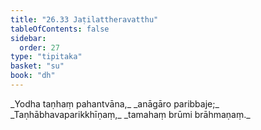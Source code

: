 ```yaml
---
title: "26.33 Jaṭilattheravatthu"
tableOfContents: false
sidebar:
  order: 27
type: "tipitaka"
basket: "su"
book: "dh"
---
```



<DynamicBreadcrumb />

<Division number="416" book="dh" bookNo="18" page="73">

<Paragraph number="444" type="verses" book="dh">
_Yodha taṇhaṃ pahantvāna,_  
_anāgāro paribbaje;_  
_Taṇhābhavaparikkhīṇaṃ,_  
_tamahaṃ brūmi brāhmaṇaṃ._
</Paragraph>
</Division>
